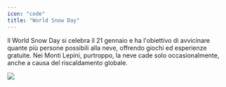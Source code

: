 ```yaml
---
icon: "code"
title: "World Snow Day"
---
```


ll World Snow Day si celebra il 21 gennaio e ha l'obiettivo di avvicinare quante più persone possibili alla neve, offrendo giochi ed esperienze gratuite.
Nei Monti Lepini, purtroppo, la neve cade solo occasionalmente, anche a causa del riscaldamento globale.

<Frame caption="">
<img
  style={{ borderRadius: '0.5rem' }}
  src="/immagini/snow.jpg"
/>
</Frame>